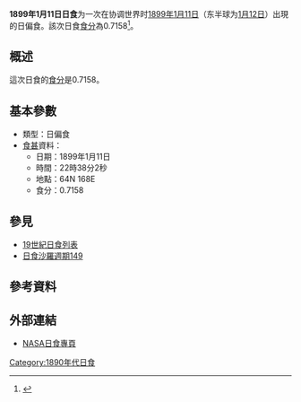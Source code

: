 {{Infobox Solar eclipse
| Year        = 1899
| Month       = 1
| Day         = 11
| Type        = 日偏食
| Image       = SE1899Jan11P.gif
| Image size  = 200px
| Image intro = 1899年1月11日日偏食路徑圖
  <!--   日食資料   -->
| Gamma       = 1.1558
| Mag         = 0.7158
| Saros       = [[日食沙羅週期149|149]]
| Saros total = 
| Saros seq   = 
  <!--     食甚     -->
| Duration    = 
| Location    = 
| Coords      = 
| Width       = 
  <!--   開始時間   -->
| Partial     = 
| Start type  = 
| Centre      = 
| Greatest    = 22:38:02
  <!--     倒數     -->
| hour        = 22
| minute      = 38
| second      = 02
| Duration_s  = 
}}
'''1899年1月11日日食'''为一次在协调世界时[[1899年|1899年]][[1月11日|1月11日]]（东半球为[[1月12日|1月12日]]）出現的日偏食。該次日食[[食分|食分]]為0.7158<ref name="nasa_catalog_list">{{cite web |url=http://eclipse.gsfc.nasa.gov/SEcat5/SE1801-1900.html |title=Catalog of Solar Eclipses: 1801 to 1900 |language=en |publisher=[[NASA|NASA]] |accessdate=2009-07-26 |archiveurl=https://web.archive.org/web/20150112204733/http://eclipse.gsfc.nasa.gov/SEcat5/SE1801-1900.html |archivedate=2015-01-12 |deadurl=no }}</ref>。

== 概述 ==
這次日食的[[食分|食分]]是0.7158。

== 基本參數 ==
{{NoteUTC}}
* 類型：日偏食
*[[食甚|食甚]]資料：
** 日期：1899年1月11日
** 時間：22時38分2秒 
** 地點：64N 168E
** 食分：0.7158

== 參見 ==
{{日食主題}}
* [[19世紀日食列表|19世紀日食列表]]
* [[日食沙羅週期149|日食沙羅週期149]]

== 參考資料 ==
{{reflist}}

== 外部連結 ==
* [http://eclipse.gsfc.nasa.gov/solar.html NASA日食專頁]{{Wayback|url=http://eclipse.gsfc.nasa.gov/solar.html |date=20190108200537 }}{{en icon}}

{{日食}}

[[Category:1890年代日食|Category:1890年代日食]]


{{Eclipse-stub}}